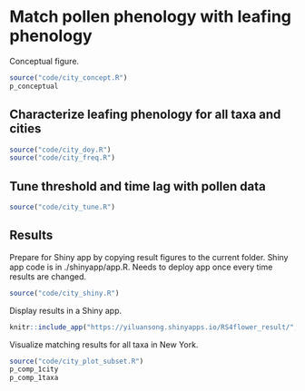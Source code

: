 # Match pollen phenology with leafing phenology
Conceptual figure.
```r
source("code/city_concept.R")
p_conceptual
```

## Characterize leafing phenology for all taxa and cities
```r
source("code/city_doy.R")
source("code/city_freq.R")
```

## Tune threshold and time lag with pollen data
```r
source("code/city_tune.R")
```

## Results
Prepare for Shiny app by copying result figures to the current folder. Shiny app code is in ./shinyapp/app.R. Needs to deploy app once every time results are changed.
```r
source("code/city_shiny.R")
```

Display results in a Shiny app.
```r
knitr::include_app("https://yiluansong.shinyapps.io/RS4flower_result/", height = "600px")
```

Visualize matching results for all taxa in New York.
```r
source("code/city_plot_subset.R")
p_comp_1city
p_comp_1taxa
```
